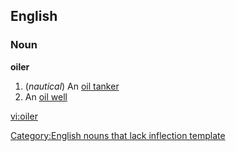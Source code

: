 ==English==
===Noun===
'''oiler'''
#(''nautical'') An [[oil tanker]]
#An [[oil well]]

[[Category:English nouns that lack inflection template]]

[[vi:oiler]]